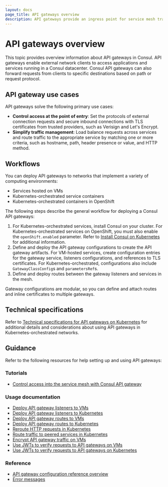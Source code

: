```yaml
---
layout: docs
page_title: API gateways overview
description: API gateways provide an ingress point for service mesh traffic. Learn how API gateways add listeners for external traffic and route HTTP requests to services in the mesh.
---
```


# API gateways overview

This topic provides overview information about API gateways in Consul. API gateways enable external network clients to access applications and services running in a Consul datacenter. Consul API gateways can also forward requests from clients to specific destinations based on path or request protocol.

## API gateway use cases

API gateways solve the following primary use cases:

- **Control access at the point of entry**: Set the protocols of external connection requests and secure inbound connections with TLS certificates from trusted providers, such as Verisign and Let's Encrypt.
- **Simplify traffic management**: Load balance requests across services and route traffic to the appropriate service by matching one or more criteria, such as hostname, path, header presence or value, and HTTP method.

## Workflows

You can deploy API gateways to networks that implement a variety of computing environments: 

- Services hosted on VMs
- Kubernetes-orchestrated service containers
- Kubernetes-orchestrated containers in OpenShift

The following steps describe the general workflow for deploying a Consul API gateways:

1. For Kubernetes-orchestrated services, install Consul on your cluster. For Kubernetes-orchestrated services on OpenShift, you must also enable the `openShift.enabled` parameter. Refer to [Install Consul on Kubernetes](/consul/docs/gateways/api-gateway/install-k8s) for additional information.  
1. Define and deploy the API gateway configurations to create the API gateway artifacts. For VM-hosted services, create configuration entries for the gateway service, listeners configurations, and references to TLS certificates. For Kubernetes-orchestrated, configurations also include `GatewayClassConfig`s and `parametersRef`s. 
1. Define and deploy routes between the gateway listeners and services in the mesh. 

Gateway configurations are modular, so you can define and attach routes and inline certificates to multiple gateways.

## Technical specifications

Refer to [Technical specifications for API gateways on Kubernetes](/consul/docs/connect/gateways/api-gateway/tech-specs) for additional details and considerations about using API gateways in Kubernetes-orchestrated networks. 

## Guidance

Refer to the following resources for help setting up and using API gateways:

### Tutorials

- [Control access into the service mesh with Consul API gateway](/consul/tutorials/developer-mesh/kubernetes-api-gateway)

### Usage documentation

- [Deploy API gateway listeners to VMs](/consul/docs/connect/gateways/api-gateway/deploy/listeners-vms)
- [Deploy API gateway listeners to Kubernetes](/consul/docs/connect/gateways/api-gateway/deploy/listeners-k8s)
- [Deploy API gateway routes to VMs](/consul/docs/connect/gateways/api-gateway/define-routes/routes-vms)
- [Deploy API gateway routes to Kubernetes](/consul/docs/connect/gateways/api-gateway/define-routes/routes-k8s)
- [Reroute HTTP requests in Kubernetes](/consul/docs/connect/gateways/api-gateway/define-routes/reroute-http-requests)
- [Route traffic to peered services in Kubernetes](/consul/docs/connect/gateways/api-gateway/define-routes/route-to-peered-services)
- [Encrypt API gateway traffic on VMs](/consul/docs/connect/gateways/api-gateway/secure-traffic/encrypt-vms)
- [Use JWTs to verify requests to API gateways on VMs](/consul/docs/connect/gateways/api-gateway/secure-traffic/jwts-vms)
- [Use JWTs to verify requests to API gateways on Kubernetes](/consul/docs/connect/gateways/api-gateway/secure-traffic/jwts-k8s)

### Reference

- [API gateway configuration reference overview](/consul/docs/connect/gateways/api-gateway/configuration/)
- [Error messages](/consul/docs/connect/gateways/api-gateway/errors)

